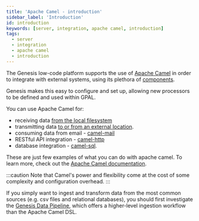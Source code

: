 ```yaml
---
title: 'Apache Camel - introduction'
sidebar_label: 'Introduction'
id: introduction
keywords: [server, integration, apache camel, introduction]
tags:
  - server
  - integration
  - apache camel
  - introduction
---
```


The Genesis low-code platform supports the use of [Apache Camel](https://camel.apache.org/) in order to integrate with external systems, using its plethora of [components](https://camel.apache.org/components/next/index.html).

Genesis makes this easy to configure and set up, allowing new processors to be defined and used within GPAL.

You can use Apache Camel for:

* receiving data [from the local filesystem](/how-to/ht-ingest-csv/)
* transmitting data [to or from an external location](https://learn.genesis.global/docs/server/integration/data-pipeline/introduction/).
* consuming data from email - [camel-mail](https://camel.apache.org/components/3.21.x/mail-component.html)
* RESTful API integration - [camel-http](https://camel.apache.org/components/3.21.x/http-component.html)
* database integration - [camel-sql](https://camel.apache.org/components/3.21.x/sql-component.html).

These are just few examples of what you can do with apache camel. To learn more, check out the [Apache Camel documentation](https://camel.apache.org/docs/).

:::caution
Note that Camel's power and flexibility come at the cost of some complexity and configuration overhead.
:::

If you simply want to ingest and transform data from the most common sources (e.g. csv files and relational databases), you should first investigate the [Genesis Data Pipeline](../../../../server/integration/data-pipeline/introduction/), which offers a higher-level ingestion workflow than the Apache Camel DSL.
